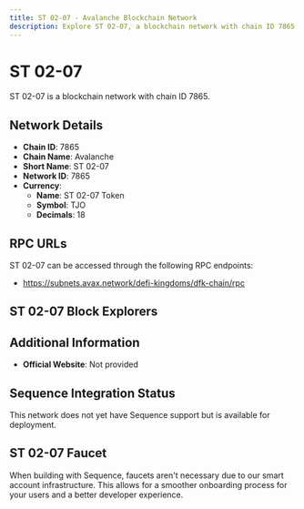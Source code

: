 ```yaml
--- 
title: ST 02-07 - Avalanche Blockchain Network
description: Explore ST 02-07, a blockchain network with chain ID 7865. Learn about its native currency, ST 02-07 Token, and how to interact with the network.
---
```


# ST 02-07

ST 02-07 is a blockchain network with chain ID 7865.

## Network Details

- **Chain ID**: 7865
- **Chain Name**: Avalanche
- **Short Name**: ST 02-07
- **Network ID**: 7865
- **Currency**: 
  - **Name**: ST 02-07 Token
  - **Symbol**: TJO
  - **Decimals**: 18

## RPC URLs

ST 02-07 can be accessed through the following RPC endpoints:

- https://subnets.avax.network/defi-kingdoms/dfk-chain/rpc

## ST 02-07 Block Explorers



## Additional Information

- **Official Website**: Not provided

## Sequence Integration Status

This network does not yet have Sequence support but is available for deployment.

## ST 02-07 Faucet

When building with Sequence, faucets aren't necessary due to our smart account infrastructure. This allows for a smoother onboarding process for your users and a better developer experience.
